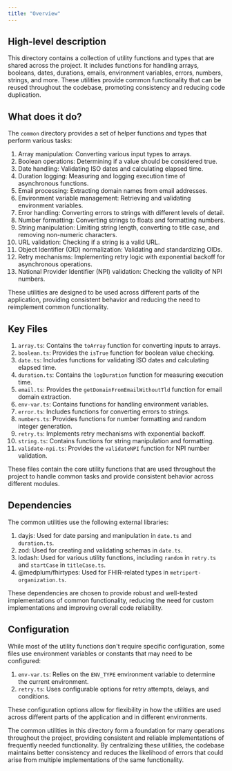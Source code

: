 ```yaml
---
title: "Overview"
---
```


## High-level description
This directory contains a collection of utility functions and types that are shared across the project. It includes functions for handling arrays, booleans, dates, durations, emails, environment variables, errors, numbers, strings, and more. These utilities provide common functionality that can be reused throughout the codebase, promoting consistency and reducing code duplication.

## What does it do?
The `common` directory provides a set of helper functions and types that perform various tasks:

1. Array manipulation: Converting various input types to arrays.
2. Boolean operations: Determining if a value should be considered true.
3. Date handling: Validating ISO dates and calculating elapsed time.
4. Duration logging: Measuring and logging execution time of asynchronous functions.
5. Email processing: Extracting domain names from email addresses.
6. Environment variable management: Retrieving and validating environment variables.
7. Error handling: Converting errors to strings with different levels of detail.
8. Number formatting: Converting strings to floats and formatting numbers.
9. String manipulation: Limiting string length, converting to title case, and removing non-numeric characters.
10. URL validation: Checking if a string is a valid URL.
11. Object Identifier (OID) normalization: Validating and standardizing OIDs.
12. Retry mechanisms: Implementing retry logic with exponential backoff for asynchronous operations.
13. National Provider Identifier (NPI) validation: Checking the validity of NPI numbers.

These utilities are designed to be used across different parts of the application, providing consistent behavior and reducing the need to reimplement common functionality.

## Key Files

1. `array.ts`: Contains the `toArray` function for converting inputs to arrays.
2. `boolean.ts`: Provides the `isTrue` function for boolean value checking.
3. `date.ts`: Includes functions for validating ISO dates and calculating elapsed time.
4. `duration.ts`: Contains the `logDuration` function for measuring execution time.
5. `email.ts`: Provides the `getDomainFromEmailWithoutTld` function for email domain extraction.
6. `env-var.ts`: Contains functions for handling environment variables.
7. `error.ts`: Includes functions for converting errors to strings.
8. `numbers.ts`: Provides functions for number formatting and random integer generation.
9. `retry.ts`: Implements retry mechanisms with exponential backoff.
10. `string.ts`: Contains functions for string manipulation and formatting.
11. `validate-npi.ts`: Provides the `validateNPI` function for NPI number validation.

These files contain the core utility functions that are used throughout the project to handle common tasks and provide consistent behavior across different modules.

## Dependencies
The common utilities use the following external libraries:

1. dayjs: Used for date parsing and manipulation in `date.ts` and `duration.ts`.
2. zod: Used for creating and validating schemas in `date.ts`.
3. lodash: Used for various utility functions, including `random` in `retry.ts` and `startCase` in `titleCase.ts`.
4. @medplum/fhirtypes: Used for FHIR-related types in `metriport-organization.ts`.

These dependencies are chosen to provide robust and well-tested implementations of common functionality, reducing the need for custom implementations and improving overall code reliability.

## Configuration
While most of the utility functions don't require specific configuration, some files use environment variables or constants that may need to be configured:

1. `env-var.ts`: Relies on the `ENV_TYPE` environment variable to determine the current environment.
2. `retry.ts`: Uses configurable options for retry attempts, delays, and conditions.

These configuration options allow for flexibility in how the utilities are used across different parts of the application and in different environments.

The common utilities in this directory form a foundation for many operations throughout the project, providing consistent and reliable implementations of frequently needed functionality. By centralizing these utilities, the codebase maintains better consistency and reduces the likelihood of errors that could arise from multiple implementations of the same functionality.